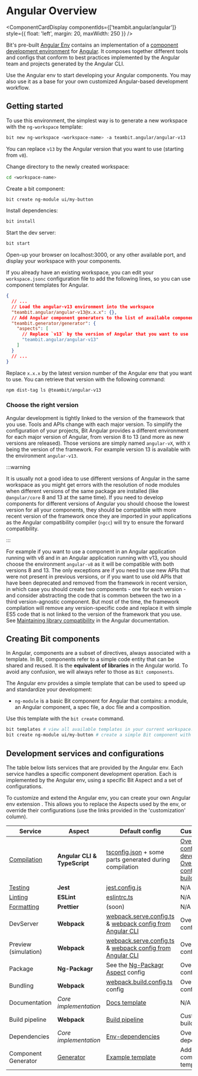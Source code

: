 
# Angular Overview

<ComponentCardDisplay componentIds={['teambit.angular/angular']} style={{ float: 'left', margin: 20, maxWidth: 250 }} />

Bit's pre-built [Angular Env](https://bit.dev/teambit/angular) contains an implementation of a [component development environment](https://bit.dev/teambit/envs/envs)
for [Angular](https://angular.io).
It composes together different tools and configs that conform to best practices implemented by the Angular team and projects generated by the Angular CLI.

Use the Angular env to start developing your Angular components. You may also use it as a base for your own customized Angular-based development workflow.

## Getting started

To use this environment, the simplest way is to generate a new workspace with the `ng-workspace` template:

```bash
bit new ng-workspace <workspace-name> -a teambit.angular/angular-v13
```

You can replace `v13` by the Angular version that you want to use (starting from `v8`).

Change directory to the newly created workspace:

```bash
cd <workspace-name>
```

Create a bit component:

```bash
bit create ng-module ui/my-button
```

Install dependencies:

```bash
bit install
```

Start the dev server:

```bash
bit start
```

Open-up your browser on localhost:3000, or any other available port, and display your workspace with your components.

If you already have an existing workspace, you can edit your `workspace.jsonc` configuration file to add the following lines, so you can use component templates for Angular.

```json
{
  // ...
  // Load the angular-v13 environment into the workspace
  "teambit.angular/angular-v13@x.x.x": {},
  // Add Angular component generators to the list of available component templates
  "teambit.generator/generator": {
    "aspects": [
      // Replace `v13` by the version of Angular that you want to use
      "teambit.angular/angular-v13"
    ]
  }
  // ...
}
```

Replace `x.x.x` by the latest version number of the Angular env that you want to use.
You can retrieve that version with the following command:

```bash
npm dist-tag ls @teambit/angular-v13
```

### Choose the right version

Angular development is tightly linked to the version of the framework that you use. Tools and APIs change with each major version.
To simplify the configuration of your projects, Bit Angular provides a different environment for each major version of Angular, from version 8 to 13 (and more as new versions are released).
Those versions are simply named `angular-vX`, with `X` being the version of the framework. For example version 13 is available with the environment `angular-v13`.

:::warning

It is usually not a good idea to use different versions of Angular in the same workspace as you might get errors with the resolution of node modules when different versions of the same package are installed (like `@angular/core` 8 and 13 at the same time).
If you need to develop components for different versions of Angular you should choose the lowest version for all your components, they should be compatible with more recent version of the framework once they are imported in your applications as the Angular compatibility compiler (`ngcc`) will try to ensure the forward compatibility.

:::

For example if you want to use a component in an Angular application running with v8 and in an Angular application running with v13, you should choose the environment `angular-v8` as it will be compatible with both versions 8 and 13.
The only exceptions are if you need to use new APIs that were not present in previous versions, or if you want to use old APIs that have been deprecated and removed from the framework in recent version, in which case you should create two components - one for each version - and consider abstracting the code that is common between the two in a third version-agnostic component.
But most of the time, the framework compilation will remove any version-specific code and replace it with simple ES5 code that is not linked to the version of the framework that you use.
See [Maintaining library compatibility](https://angular.io/guide/ivy#maintaining-library-compatibility) in the Angular documentation.

## Creating Bit components

In Angular, components are a subset of directives, always associated with a template.
In Bit, components refer to a simple code entity that can be shared and reused. It is the **equivalent of libraries** in the Angular world. To avoid any confusion, we will always refer to those as `Bit components`.

The Angular env provides a simple template that can be used to speed up and standardize your development:

- `ng-module` is a basic Bit component for Angular that contains: a module, an Angular component, a spec file, a doc file and a composition.

Use this template with the `bit create` command.

```bash
bit templates # view all available templates in your current workspace.
bit create ng-module ui/my-button # create a simple Bit component with the full name: `ui/my-button`
```

## Development services and configurations

The table below lists services that are provided by the Angular env. Each service handles a specific component development operation. Each is implemented by the Angular env, using a specific Bit Aspect and a set of configurations.

To customize and extend the Angular env, you can create your own Angular env extension <!-- TODO [create your own Angular env extension](/envs/pre-configured-envs/angular/extending-angular#using-your-own-angular-env-extension) -->. This allows you to replace the Aspects used by the env, or override their configurations (use the links provided in the 'customization' column).

| Service                                                          | Aspect                                                   | Default config                                                                                                                                                                                                              | Customization                                                                                                                                                                                                                                                   |
| ---------------------------------------------------------------- | -------------------------------------------------------- | --------------------------------------------------------------------------------------------------------------------------------------------------------------------------------------------------------------------------- | --------------------------------------------------------------------------------------------------------------------------------------------------------------------------------------------------------------------------------------------------------------- |
| [Compilation](/dev-services-overview/compiler/compiler-overview) | **Angular CLI & TypeScript**                             | [tsconfig.json](https://bit.dev/teambit/angular/angular/~code/preview/tsconfig.app.json) + some parts generated during compilation                                                                                          | [Override config for development](/envs/pre-configured-envs/angular/extending-angular#override-ts-config-for-workspace-compilation) / [Override config for build](/envs/pre-configured-envs/angular/extending-angular#override-ts-config-for-build-compilation) |
| [Testing](/dev-services-overview/tester/tester-overview)         | **Jest**                                                 | [jest.config.js](https://bit.dev/teambit/angular/angular-v13/~code/jest/jest.config.js)                                                                                                                                     | N/A                                                                                                                                                                                                                                                             |
| [Linting](/linter/overview)                                      | **ESLint**                                               | [eslintrc.ts](https://bit.dev/teambit/angular/angular-eslint-config/~code/eslintrc.ts)                                                                                                                                      | N/A                                                                                                                                                                                                                                                             |
| [Formatting](/formatter/overview)                                | **Prettier**                                             | (soon)                                                                                                                                                                                                                      | N/A                                                                                                                                                                                                                                                             |
| DevServer                                                        | **Webpack**                                              | [webpack.serve.config.ts](https://bit.dev/teambit/angular/angular-v13/~code/webpack/webpack5.serve.config.ts) & [webpack config from Angular CLI](https://bit.dev/teambit/angular/angular-v13/~code/angular-v13.webpack.ts) | Override config                                                                                                                                                                                                                                                 |
| Preview (simulation)                                             | **Webpack**                                              | [webpack.serve.config.ts](https://bit.dev/teambit/angular/angular-v13/~code/webpack/webpack5.serve.config.ts) & [webpack config from Angular CLI](https://bit.dev/teambit/angular/angular-v13/~code/angular-v13.webpack.ts) | Override config                                                                                                                                                                                                                                                 |
| Package                                                          | **Ng-Packagr**                                           | See the [Ng-Packagr Aspect](https://bit.dev/teambit/angular/ng-packagr/~code/ng-packagr.main.runtime.ts) config                                                                                                             | Override config                                                                                                                                                                                                                                                 |
| Bundling                                                         | **Webpack**                                              | [webpack.build.config.ts](https://bit.dev/teambit/angular/angular-v13/~code/webpack/webpack5.build.config.ts) config                                                                                                        | Override config                                                                                                                                                                                                                                                 |
| Documentation                                                    | _Core implementation_                                    | [Docs template](https://bit.dev/teambit/angular/angular/~code/docs/index.tsx)                                                                                                                                               | N/A                                                                                                                                                                                                                                                             |
| Build pipeline                                                   | **Webpack**                                              | [Build pipeline](https://bit.dev/teambit/angular/angular/~code/angular.env.ts)                                                                                                                                              | Customize the build pipeline                                                                                                                                                                                                                                    |
| Dependencies                                                     | _Core implementation_                                    | [Env-dependencies](https://bit.dev/teambit/angular/angular/~code/angular.env.ts)                                                                                                                                            | Override Env dependencies                                                                                                                                                                                                                                       |
| Component Generator                                              | [Generator](https://bit.dev/teambit/generator/generator) | [Example template](https://bit.dev/teambit/angular/angular/~code/templates/ng-module/template-files/src/component.ts)                                                                                                       | Add a component template                                                                                                                                                                                                                                        |
